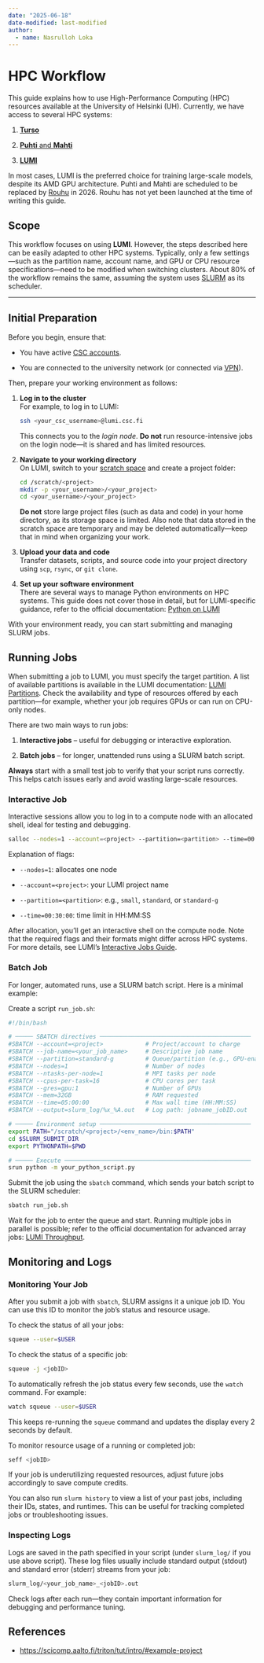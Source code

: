 ```yaml
---
date: "2025-06-18"
date-modified: last-modified
author:
  - name: Nasrulloh Loka
---
```


# HPC Workflow

This guide explains how to use High-Performance Computing (HPC) resources available at the University of Helsinki (UH). Currently, we have access to several HPC systems:

1. [**Turso**](https://version.helsinki.fi/it-for-science/hpc/-/wikis/home)

2. [**Puhti** and **Mahti**](https://docs.csc.fi/computing/)

3. [**LUMI**](https://docs.lumi-supercomputer.eu/)

In most cases, LUMI is the preferred choice for training large-scale models, despite its AMD GPU architecture. Puhti and Mahti are scheduled to be replaced by [Rouhu](https://docs.csc.fi/computing/systems-roihu/) in 2026. Rouhu has not yet been launched at the time of writing this guide.

## Scope

This workflow focuses on using **LUMI**. However, the steps described here can be easily adapted to other HPC systems. Typically, only a few settings—such as the partition name, account name, and GPU or CPU resource specifications—need to be modified when switching clusters. About 80% of the workflow remains the same, assuming the system uses [SLURM](https://slurm.schedmd.com/quickstart.html) as its scheduler.

---

## Initial Preparation

Before you begin, ensure that:

- You have active [CSC accounts](https://my.csc.fi/).
    
- You are connected to the university network (or connected via [VPN](https://helpdesk.it.helsinki.fi/en/logging-and-connections/networks/connections-outside-university)).
    

Then, prepare your working environment as follows:

1. **Log in to the cluster**  
    For example, to log in to LUMI:
    
    ```bash
    ssh <your_csc_username>@lumi.csc.fi
    ```
    
    This connects you to the _login node_. **Do not** run resource-intensive jobs on the login node—it is shared and has limited resources.
    
2. **Navigate to your working directory**  
    On LUMI, switch to your [scratch space](https://docs.lumi-supercomputer.eu/storage/#__tabbed_1_3) and create a project folder:
    
    ```bash
    cd /scratch/<project>
    mkdir -p <your_username>/<your_project>
    cd <your_username>/<your_project>
    ```

    **Do not** store large project files (such as data and code) in your home directory, as its storage space is limited. Also note that data stored in the scratch space are temporary and may be deleted automatically—keep that in mind when organizing your work.

    
3. **Upload your data and code**  
    Transfer datasets, scripts, and source code into your project directory using `scp`, `rsync`, or `git clone`.
    
4. **Set up your software environment**  
    There are several ways to manage Python environments on HPC systems. This guide does not cover those in detail, but for LUMI-specific guidance, refer to the official documentation: [Python on LUMI](https://docs.lumi-supercomputer.eu/software/installing/python/)
    

With your environment ready, you can start submitting and managing SLURM jobs.

## Running Jobs

When submitting a job to LUMI, you must specify the target partition. A list of available partitions is available in the LUMI documentation: [LUMI Partitions](https://docs.lumi-supercomputer.eu/runjobs/scheduled-jobs/partitions/). Check the availability and type of resources offered by each partition—for example, whether your job requires GPUs or can run on CPU-only nodes.

There are two main ways to run jobs:

1. **Interactive jobs** – useful for debugging or interactive exploration.

2. **Batch jobs** – for longer, unattended runs using a SLURM batch script.

**Always** start with a small test job to verify that your script runs correctly. This helps catch issues early and avoid wasting large-scale resources.

### Interactive Job

Interactive sessions allow you to log in to a compute node with an allocated shell, ideal for testing and debugging.

```bash
salloc --nodes=1 --account=<project> --partition=<partition> --time=00:30:00
```

Explanation of flags:

- `--nodes=1`: allocates one node

- `--account=<project>`: your LUMI project name
    
- `--partition=<partition>`: e.g., `small`, `standard`, or `standard-g`
    
- `--time=00:30:00`: time limit in HH:MM:SS
    

After allocation, you’ll get an interactive shell on the compute node. Note that the required flags and their formats might differ across HPC systems. For more details, see LUMI's [Interactive Jobs Guide](https://docs.lumi-supercomputer.eu/runjobs/scheduled-jobs/interactive/).

### Batch Job

For longer, automated runs, use a SLURM batch script. Here is a minimal example:

Create a script `run_job.sh`:

```bash
#!/bin/bash

# ───── SBATCH directives ───────────────────────────────────────────
#SBATCH --account=<project>            # Project/account to charge
#SBATCH --job-name=<your_job_name>     # Descriptive job name
#SBATCH --partition=standard-g         # Queue/partition (e.g., GPU-enabled)
#SBATCH --nodes=1                      # Number of nodes
#SBATCH --ntasks-per-node=1            # MPI tasks per node
#SBATCH --cpus-per-task=16             # CPU cores per task
#SBATCH --gres=gpu:1                   # Number of GPUs
#SBATCH --mem=32GB                     # RAM requested
#SBATCH --time=05:00:00                # Max wall time (HH:MM:SS)
#SBATCH --output=slurm_log/%x_%A.out   # Log path: jobname_jobID.out

# ───── Environment setup ───────────────────────────────────────────
export PATH="/scratch/<project>/<env_name>/bin:$PATH"
cd $SLURM_SUBMIT_DIR
export PYTHONPATH=$PWD

# ───── Execute ─────────────────────────────────────────────────────
srun python -m your_python_script.py
```

Submit the job using the `sbatch` command, which sends your batch script to the SLURM scheduler:

```bash
sbatch run_job.sh
```

Wait for the job to enter the queue and start. Running multiple jobs in parallel is possible; refer to the official documentation for advanced array jobs: [LUMI Throughput](https://docs.lumi-supercomputer.eu/runjobs/scheduled-jobs/throughput/).

## Monitoring and Logs

### Monitoring Your Job

After you submit a job with `sbatch`, SLURM assigns it a unique job ID. You can use this ID to monitor the job's status and resource usage.

To check the status of all your jobs:

```bash
squeue --user=$USER
```

To check the status of a specific job:

```bash
squeue -j <jobID>
```

To automatically refresh the job status every few seconds, use the `watch` command. For example:

```bash
watch squeue --user=$USER
```

This keeps re-running the `squeue` command and updates the display every 2 seconds by default.

To monitor resource usage of a running or completed job:

```bash
seff <jobID>
```

If your job is underutilizing requested resources, adjust future jobs accordingly to save compute credits.

You can also run `slurm history` to view a list of your past jobs, including their IDs, states, and runtimes. This can be useful for tracking completed jobs or troubleshooting issues.

### Inspecting Logs

Logs are saved in the path specified in your script (under `slurm_log/` if you use above script). These log files usually include standard output (stdout) and standard error (stderr) streams from your job:

```bash
slurm_log/<your_job_name>_<jobID>.out
```

Check logs after each run—they contain important information for debugging and performance tuning.

## References

- [https://scicomp.aalto.fi/triton/tut/intro/#example-project](https://scicomp.aalto.fi/triton/tut/intro/#example-project)
